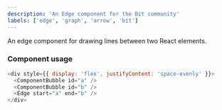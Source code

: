 ```yaml
---
description: 'An Edge component for the Bit community'
labels: ['edge', 'graph', 'arrow', 'bit']
---
```



An edge component for drawing lines between two React elements.

### Component usage

```js
<div style={{ display: 'flex', justifyContent: 'space-evenly' }}>
  <ComponentBubble id="a" />
  <ComponentBubble id="b" />
  <Edge start="a" end="b" />
</div>
```
